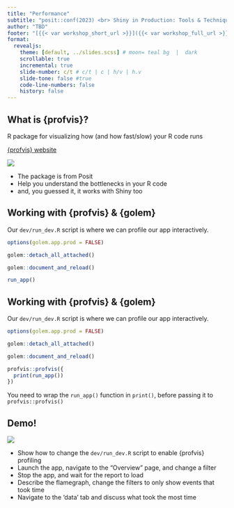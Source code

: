 ```yaml
---
title: "Performance"
subtitle: "posit::conf(2023) <br> Shiny in Production: Tools & Techniques"
author: "TBD"
footer: "[{{< var workshop_short_url >}}]({{< var workshop_full_url >}})"
format:
  revealjs:
    theme: [default, ../slides.scss] # moon= teal bg  |  dark
    scrollable: true
    incremental: true
    slide-number: c/t # c/t | c | h/v | h.v
    slide-tone: false #true
    code-line-numbers: false
    history: false
---
```


## What is {profvis}?

R package for visualizing how (and how fast/slow) your R code runs

[{profvis} website](https://rstudio.github.io/profvis/index.html)

![](assets/img/example_profvis_report.png)

::: {.notes}
* The package is from Posit
* Help you understand the bottlenecks in your R code
* and, you guessed it, it works with Shiny too
:::

## Working with {profvis} & {golem} {auto-animate=true}

Our `dev/run_dev.R` script is where we can profile our app interactively.

```.r
options(golem.app.prod = FALSE)

golem::detach_all_attached()

golem::document_and_reload()

run_app()
```
## Working with {profvis} & {golem} {auto-animate=true}

Our `dev/run_dev.R` script is where we can profile our app interactively.

```.r
options(golem.app.prod = FALSE)

golem::detach_all_attached()

golem::document_and_reload()

profvis::profvis({
  print(run_app())
})
```

::: {.notes}
You need to wrap the `run_app()` function in `print()`, before passing it to `profvis::profvis()`
:::

## Demo!

![](assets/img/myspace_meme.png)

::: {.notes}
- Show how to change the `dev/run_dev.R` script to enable {profvis} profiling
- Launch the app, navigate to the "Overview" page, and change a filter
- Stop the app, and wait for the report to load
- Describe the flamegraph, change the filters to only show events that took time
- Navigate to the 'data' tab and discuss what took the most time
:::
